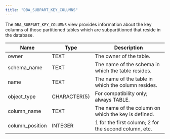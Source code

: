 ```yaml
---
title: "DBA_SUBPART_KEY_COLUMNS"
---
```


<div id="dba_subpart_key_columns" class="registered_link"></div>


The `DBA_SUBPART_KEY_COLUMNS` view provides information about the key columns of those partitioned tables which are subpartitioned that reside in the database.

| Name             | Type         | Description                                           |
|------------------|--------------|-------------------------------------------------------|
| owner            | TEXT         | The owner of the table.                               |
| schema\_name     | TEXT         | The name of the schema in which the table resides.    |
| name             | TEXT         | The name of the table in which the column resides.    |
| object\_type     | CHARACTER(5) | For compatibility only; always TABLE.                 |
| column\_name     | TEXT         | The name of the column on which the key is defined.   |
| column\_position | INTEGER      | 1 for the first column; 2 for the second column, etc. |
